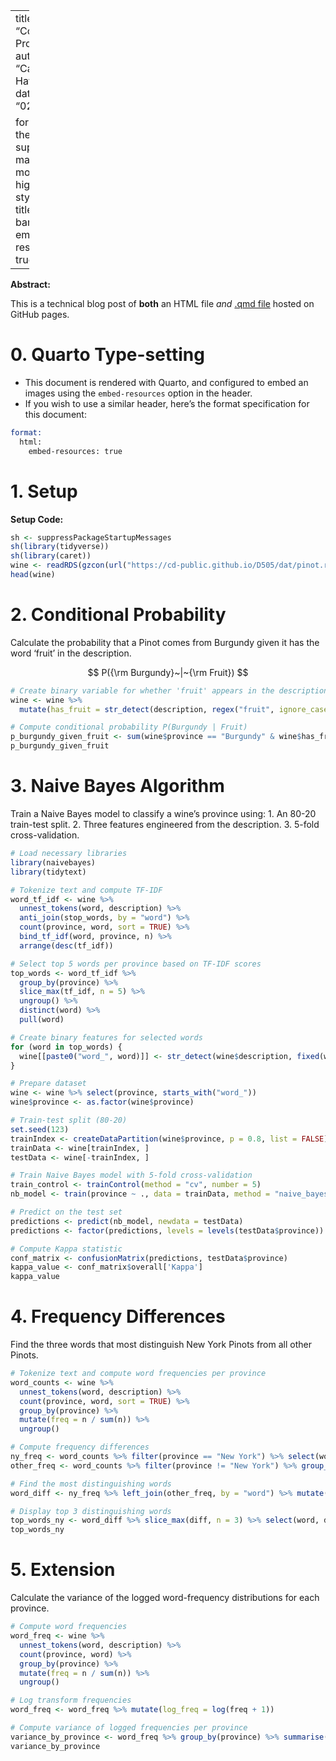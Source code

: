 
---
title: "Conditional Probability"
author: "Cameron Hayman"
date: "02/17/2025"

format: 
  html:
    theme: superhero  
    mainfont: monospace
    highlight-style: github
    title-block-banner: true
    embed-resources: true
---

**Abstract:**

This is a technical blog post of **both** an HTML file *and* [.qmd file](https://raw.githubusercontent.com/cd-public/D505/refs/heads/master/hws/src/cond.qmd) hosted on GitHub pages.

# 0. Quarto Type-setting

- This document is rendered with Quarto, and configured to embed an images using the `embed-resources` option in the header.
- If you wish to use a similar header, here's the format specification for this document:

```email
format: 
  html:
    embed-resources: true
```

# 1. Setup

**Setup Code:**

```r
sh <- suppressPackageStartupMessages
sh(library(tidyverse))
sh(library(caret))
wine <- readRDS(gzcon(url("https://cd-public.github.io/D505/dat/pinot.rds")))
head(wine)
```

# 2. Conditional Probability

Calculate the probability that a Pinot comes from Burgundy given it has the word 'fruit' in the description.

$$
P({\rm Burgundy}~|~{\rm Fruit})
$$

```r
# Create binary variable for whether 'fruit' appears in the description
wine <- wine %>%
  mutate(has_fruit = str_detect(description, regex("fruit", ignore_case = TRUE)))

# Compute conditional probability P(Burgundy | Fruit)
p_burgundy_given_fruit <- sum(wine$province == "Burgundy" & wine$has_fruit) / sum(wine$has_fruit)
p_burgundy_given_fruit
```

# 3. Naive Bayes Algorithm

Train a Naive Bayes model to classify a wine’s province using:
1. An 80-20 train-test split.
2. Three features engineered from the description.
3. 5-fold cross-validation.

```r
# Load necessary libraries
library(naivebayes)
library(tidytext)

# Tokenize text and compute TF-IDF
word_tf_idf <- wine %>%
  unnest_tokens(word, description) %>%
  anti_join(stop_words, by = "word") %>%
  count(province, word, sort = TRUE) %>%
  bind_tf_idf(word, province, n) %>%
  arrange(desc(tf_idf))

# Select top 5 words per province based on TF-IDF scores
top_words <- word_tf_idf %>%
  group_by(province) %>%
  slice_max(tf_idf, n = 5) %>%
  ungroup() %>%
  distinct(word) %>%
  pull(word)

# Create binary features for selected words
for (word in top_words) {
  wine[[paste0("word_", word)]] <- str_detect(wine$description, fixed(word))
}

# Prepare dataset
wine <- wine %>% select(province, starts_with("word_"))
wine$province <- as.factor(wine$province)

# Train-test split (80-20)
set.seed(123)
trainIndex <- createDataPartition(wine$province, p = 0.8, list = FALSE)
trainData <- wine[trainIndex, ]
testData <- wine[-trainIndex, ]

# Train Naive Bayes model with 5-fold cross-validation
train_control <- trainControl(method = "cv", number = 5)
nb_model <- train(province ~ ., data = trainData, method = "naive_bayes", trControl = train_control, tuneGrid = expand.grid(usekernel = FALSE, laplace = 1, adjust = 1))

# Predict on the test set
predictions <- predict(nb_model, newdata = testData)
predictions <- factor(predictions, levels = levels(testData$province))

# Compute Kappa statistic
conf_matrix <- confusionMatrix(predictions, testData$province)
kappa_value <- conf_matrix$overall['Kappa']
kappa_value
```

# 4. Frequency Differences

Find the three words that most distinguish New York Pinots from all other Pinots.

```r
# Tokenize text and compute word frequencies per province
word_counts <- wine %>%
  unnest_tokens(word, description) %>%
  count(province, word, sort = TRUE) %>%
  group_by(province) %>%
  mutate(freq = n / sum(n)) %>%
  ungroup()

# Compute frequency differences
ny_freq <- word_counts %>% filter(province == "New York") %>% select(word, freq)
other_freq <- word_counts %>% filter(province != "New York") %>% group_by(word) %>% summarise(freq_other = mean(freq, na.rm = TRUE)) %>% ungroup()

# Find the most distinguishing words
word_diff <- ny_freq %>% left_join(other_freq, by = "word") %>% mutate(diff = freq - freq_other) %>% filter(!is.na(diff)) %>% arrange(desc(diff))

# Display top 3 distinguishing words
top_words_ny <- word_diff %>% slice_max(diff, n = 3) %>% select(word, diff)
top_words_ny
```

# 5. Extension

Calculate the variance of the logged word-frequency distributions for each province.

```r
# Compute word frequencies
word_freq <- wine %>%
  unnest_tokens(word, description) %>%
  count(province, word) %>%
  group_by(province) %>%
  mutate(freq = n / sum(n)) %>%
  ungroup()

# Log transform frequencies
word_freq <- word_freq %>% mutate(log_freq = log(freq + 1))

# Compute variance of logged frequencies per province
variance_by_province <- word_freq %>% group_by(province) %>% summarise(variance = var(log_freq, na.rm = TRUE))
variance_by_province
```

